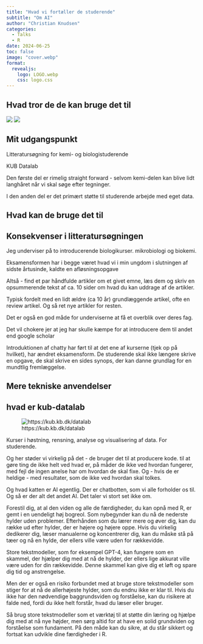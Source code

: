 ```yaml
---
title: "Hvad vi fortæller de studerende"
subtitle: "Om AI"
author: "Christian Knudsen"
categories:
  - Talks
  - R
date: 2024-06-25
toc: false
image: "cover.webp"
format: 
  revealjs:
    logo: LOGO.webp
    css: logo.css 
--- 
```



## Hvad tror de de kan bruge det til

![](students_1.jpg)
![](students_2.jpg)

## Mit udgangspunkt

Litteratursøgning for kemi- og biologistuderende

KUB Datalab

::: {.notes}

Den første del er rimelig straight forward - selvom kemi-delen kan blive
lidt langhåret når vi skal søge efter tegninger.

I den anden del er det primært støtte til studerende arbejde med eget 
data.

:::


## Hvad kan de bruge det til

## Konsekvenser i litteratursøgningen

Jeg underviser på to introducerende biologikurser. mikrobiologi og
biokemi.

Eksamensformen har i begge været hvad vi i min ungdom i slutningen af 
sidste årtusinde, kaldte en afløsningsopgave

Altså - find et par håndfulde artikler om et givet emne, læs dem og skriv en
opsummerende tekst af ca. 10 sider om hvad du kan uddrage af de artikler.

Typisk fordelt med en lidt ældre (ca 10 år) grundlæggende artikel, ofte en
review artikel. Og så ret nye artikler for resten.

Det er også en god måde for underviserne at få et overblik over deres fag.

Det vil chokere jer at jeg har skulle kæmpe for at introducere dem til andet
end google scholar

Introduktionen af chatty har ført til at det ene af kurserne (tjek op på hvilket),
har ændret eksamensform. De studerende skal ikke længere skrive en opgave,
de skal skrive en sides synops, der kan danne grundlag for en mundtlig
fremlæggelse.

## Mere tekniske anvendelser

## hvad er kub-datalab

![https://kub.kb.dk/datalab](https://raw.githubusercontent.com/KUBDatalab/KUBDatalab/main/inst/extdata/logotest.svg)

Kurser i høstning, rensning, analyse og visualisering af data. For studerende.

Og her støder vi virkelig på det - de bruger det til at producere kode. 
til at gøre ting de ikke helt ved hvad er, på måder de ikke ved hvordan fungerer,
med fejl de ingen anelse har om hvordan de skal fixe. Og - hvis de er heldige -
med resultater, som de ikke ved hvordan skal tolkes.

Og hvad katten er AI egentlig. Der er chatbotten, som vi alle forholder os til.
Og så er der alt det andet AI. Det taler vi stort set ikke om.

Forestil dig, at al den viden og alle de færdigheder, du kan opnå med R, er gemt i en uendeligt høj bogreol. Som nybegynder kan du nå de nederste hylder uden problemer. Efterhånden som du lærer mere og øver dig, kan du række ud efter hylder, der er højere og højere oppe. Hvis du virkelig dedikerer dig, læser manualerne og koncentrerer dig, kan du måske stå på tæer og nå en hylde, der ellers ville være uden for rækkevidde.

Store tekstmodeller, som for eksempel GPT-4, kan fungere som en skammel, der hjælper dig med at nå de hylder, der ellers lige akkurat ville være uden for din rækkevidde. Denne skammel kan give dig et løft og spare dig tid og anstrengelse.

Men der er også en risiko forbundet med at bruge store tekstmodeller som stiger for at nå de allerhøjeste hylder, som du endnu ikke er klar til. Hvis du ikke har den nødvendige baggrundsviden og forståelse, kan du risikere at falde ned, fordi du ikke helt forstår, hvad du læser eller bruger.

Så brug store tekstmodeller som et værktøj til at støtte din læring og hjælpe dig med at nå nye højder, men sørg altid for at have en solid grundviden og forståelse som fundament. På den måde kan du sikre, at du står sikkert og fortsat kan udvikle dine færdigheder i R.
